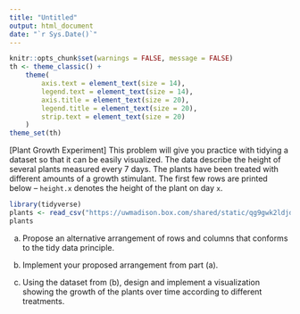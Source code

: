 ```yaml
---
title: "Untitled"
output: html_document
date: "`r Sys.Date()`"
---
```


```r
knitr::opts_chunk$set(warnings = FALSE, message = FALSE)
th <- theme_classic() +
    theme(
        axis.text = element_text(size = 14),
        legend.text = element_text(size = 14),
        axis.title = element_text(size = 20),
        legend.title = element_text(size = 20),
        strip.text = element_text(size = 20)
    )
theme_set(th)
```


[Plant Growth Experiment] This problem will give you practice with tidying a
dataset so that it can be easily visualized. The data describe the height of
several plants measured every 7 days. The plants have been treated with
different amounts of a growth stimulant. The first few rows are printed below --
`height.x` denotes the height of the plant on day `x`.

```r
library(tidyverse)
plants <- read_csv("https://uwmadison.box.com/shared/static/qg9gwk2ldjdtcmmmiropcunf34ddonya.csv")
plants
```

a. Propose an alternative arrangement of rows and columns that conforms to the
tidy data principle.



b. Implement your proposed arrangement from part (a).

c. Using the dataset from (b), design and implement a visualization showing the
growth of the plants over time according to different treatments.

